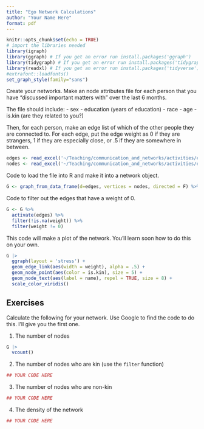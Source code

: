 ```yaml
---
title: "Ego Network Calculations"
author: "Your Name Here"
format: pdf
---
```


```r
knitr::opts_chunk$set(echo = TRUE)
# import the libraries needed
library(igraph)
library(ggraph) # If you get an error run install.packages('ggraph')
library(tidygraph) # If you get an error run install.packages('tidygraph')
library(readxl) # If you get an error run install.packages('tidyverse')
#extrafont::loadfonts() 
set_graph_style(family="sans")
```

Create your networks. Make an node attributes file for each person that you have "discussed important matters with" over the last 6 months.

The file should include:
- sex
- education (years of education)
- race
- age
- is.kin (are they related to you?)

Then, for each person, make an edge list of which of the other people they are connected to. For each edge, put the edge weight as 0 if they are strangers, 1 if they are especially close, or .5 if they are somewhere in between.

```r
edges <- read_excel('~/Teaching/communication_and_networks/activities/ego_networks/ego_edges.xlsx')
nodes <- read_excel('~/Teaching/communication_and_networks/activities/ego_networks/ego_atts.xlsx')
```

Code to load the file into R and make it into a network object.

```r
G <- graph_from_data_frame(d=edges, vertices = nodes, directed = F) %>% as_tbl_graph()
```

Code to filter out the edges that have a weight of 0.

```r
G <- G %>%
  activate(edges) %>%
  filter(!is.na(weight)) %>%
  filter(weight != 0)
```

This code will make a plot of the network. You'll learn soon how to do this on your own.

```r
G |>
  ggraph(layout = 'stress') +
  geom_edge_link(aes(width = weight), alpha = .5) +
  geom_node_point(aes(color = is.kin), size = 5) +
  geom_node_text(aes(label = name), repel = TRUE, size = 8) +
  scale_color_viridis()
```


## Exercises

Calculate the following for your network. Use Google to find the code to do this. I'll give you the first one.

1. The number of nodes

```r
G |>
  vcount()
```

2. The number of nodes who are kin (use the `filter` function)
```r

## YOUR CODE HERE


```

3. The number of nodes who are non-kin

```r

## YOUR CODE HERE

```


4. The density of the network
```r

## YOUR CODE HERE

```
